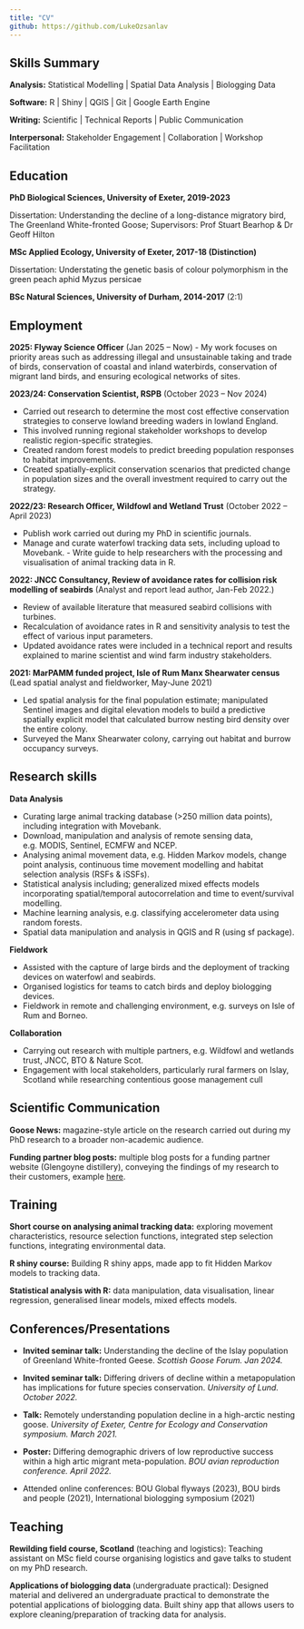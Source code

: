 ```yaml
---
title: "CV"
github: https://github.com/LukeOzsanlav
---
```


## Skills Summary

**Analysis:** Statistical Modelling \| Spatial Data Analysis \| Biologging Data

**Software:** R \| Shiny \| QGIS \| Git \| Google Earth Engine

**Writing:** Scientific \| Technical Reports \| Public Communication

**Interpersonal:** Stakeholder Engagement \| Collaboration \| Workshop Facilitation

## Education

**PhD Biological Sciences, University of Exeter, 2019-2023**

Dissertation: Understanding the decline of a long-distance migratory bird, The Greenland White-fronted Goose; Supervisors: Prof Stuart Bearhop & Dr Geoff Hilton

**MSc Applied Ecology, University of Exeter, 2017-18 (Distinction)**

Dissertation: Understating the genetic basis of colour polymorphism in the green peach aphid Myzus persicae

**BSc Natural Sciences, University of Durham, 2014-2017** (2:1)

## Employment

**2025: Flyway Science Officer** (Jan 2025 -- Now)
-   My work focuses on  priority areas such as addressing illegal and unsustainable taking and trade of birds, conservation of coastal and inland waterbirds, conservation of migrant land birds, and ensuring ecological networks of sites.

**2023/24: Conservation Scientist, RSPB** (October 2023 -- Nov 2024)

-   Carried out research to determine the most cost effective conservation strategies to conserve lowland breeding waders in lowland England.
-   This involved running regional stakeholder workshops to develop realistic region-specific strategies.
-   Created random forest models to predict breeding population responses to habitat improvements.
-   Created spatially-explicit conservation scenarios that predicted change in population sizes and the overall investment required to carry out the strategy.

**2022/23: Research Officer, Wildfowl and Wetland Trust** (October 2022 -- April 2023)

-   Publish work carried out during my PhD in scientific journals.
-   Manage and curate waterfowl tracking data sets, including upload to Movebank. - Write guide to help researchers with the processing and visualisation of animal tracking data in R.

**2022: JNCC Consultancy, Review of avoidance rates for collision risk modelling of seabirds** (Analyst and report lead author, Jan-Feb 2022.)

-   Review of available literature that measured seabird collisions with turbines.
-   Recalculation of avoidance rates in R and sensitivity analysis to test the effect of various input parameters.
-   Updated avoidance rates were included in a technical report and results explained to marine scientist and wind farm industry stakeholders.

**2021: MarPAMM funded project, Isle of Rum Manx Shearwater census** (Lead spatial analyst and fieldworker, May-June 2021)

-   Led spatial analysis for the final population estimate; manipulated Sentinel images and digital elevation models to build a predictive spatially explicit model that calculated burrow nesting bird density over the entire colony.
-   Surveyed the Manx Shearwater colony, carrying out habitat and burrow occupancy surveys.


## Research skills

**Data Analysis**

-   Curating large animal tracking database (\>250 million data points), including integration with Movebank.
-   Download, manipulation and analysis of remote sensing data, e.g. MODIS, Sentinel, ECMFW and NCEP.
-   Analysing animal movement data, e.g. Hidden Markov models, change point analysis, continuous time movement modelling and habitat selection analysis (RSFs & iSSFs).
-   Statistical analysis including; generalized mixed effects models incorporating spatial/temporal autocorrelation and time to event/survival modelling.
-   Machine learning analysis, e.g. classifying accelerometer data using random forests.
-   Spatial data manipulation and analysis in QGIS and R (using sf package).

**Fieldwork**

-   Assisted with the capture of large birds and the deployment of tracking devices on waterfowl and seabirds.
-   Organised logistics for teams to catch birds and deploy biologging devices.
-   Fieldwork in remote and challenging environment, e.g. surveys on Isle of Rum and Borneo.

**Collaboration**

-   Carrying out research with multiple partners, e.g. Wildfowl and wetlands trust, JNCC, BTO & Nature Scot.
-   Engagement with local stakeholders, particularly rural farmers on Islay, Scotland while researching contentious goose management cull

## Scientific Communication

**Goose News:** magazine-style article on the research carried out during my PhD research to a broader non-academic audience.

**Funding partner blog posts:** multiple blog posts for a funding partner website (Glengoyne distillery), conveying the findings of my research to their customers, example [here](https://www.glengoyne.com/news/productive-year-greenland-white-fronted-geese).

## Training

**Short course on analysing animal tracking data:** exploring movement characteristics, resource selection functions, integrated step selection functions, integrating environmental data.

**R shiny course:** Building R shiny apps, made app to fit Hidden Markov models to tracking data.

**Statistical analysis with R:** data manipulation, data visualisation, linear regression, generalised linear models, mixed effects models.

## Conferences/Presentations

-   **Invited seminar talk:** Understanding the decline of the Islay population of Greenland White-fronted Geese. *Scottish Goose Forum. Jan 2024.*

-   **Invited seminar talk:** Differing drivers of decline within a metapopulation has implications for future species conservation. *University of Lund. October 2022.*

-   **Talk:** Remotely understanding population decline in a high-arctic nesting goose. *University of Exeter, Centre for Ecology and Conservation symposium. March 2021.*

-   **Poster:** Differing demographic drivers of low reproductive success within a high artic migrant meta-population. *BOU avian reproduction conference. April 2022.*

-   Attended online conferences: BOU Global flyways (2023), BOU birds and people (2021), International biologging symposium (2021)

## Teaching

**Rewilding field course, Scotland** (teaching and logistics): Teaching assistant on MSc field course organising logistics and gave talks to student on my PhD research.

**Applications of biologging data** (undergraduate practical): Designed material and delivered an undergraduate practical to demonstrate the potential applications of biologging data. Built shiny app that allows users to explore cleaning/preparation of tracking data for analysis.
